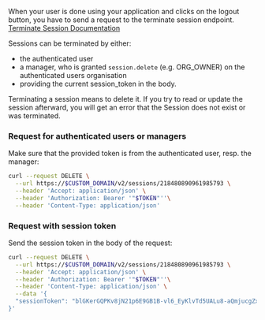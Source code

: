 When your user is done using your application and clicks on the logout button, you have to send a request to the terminate session endpoint.
[Terminate Session Documentation](/docs/apis/resources/session_service_v2/session-service-delete-session)

Sessions can be terminated by either:
- the authenticated user
- a manager, who is granted `session.delete` (e.g. ORG_OWNER) on the authenticated users organisation
- providing the current session_token in the body.

Terminating a session means to delete it.
If you try to read or update the session afterward, you will get an error that the Session does not exist or was terminated.


### Request for authenticated users or managers

Make sure that the provided token is from the authenticated user, resp. the manager:

```bash
curl --request DELETE \
  --url https://$CUSTOM_DOMAIN/v2/sessions/218480890961985793 \
  --header 'Accept: application/json' \
  --header 'Authorization: Bearer '"$TOKEN"''\
  --header 'Content-Type: application/json'
```

### Request with session token

Send the session token in the body of the request:

```bash
curl --request DELETE \
  --url https://$CUSTOM_DOMAIN/v2/sessions/218480890961985793 \
  --header 'Accept: application/json' \
  --header 'Authorization: Bearer '"$TOKEN"''\
  --header 'Content-Type: application/json' \
  --data '{
  "sessionToken": "blGKerGQPKv8jN21p6E9GB1B-vl6_EyKlvTd5UALu8-aQmjucgZxHSXJx3XMFTwT9_Y3VnbOo3gC_Q"
}'
```
